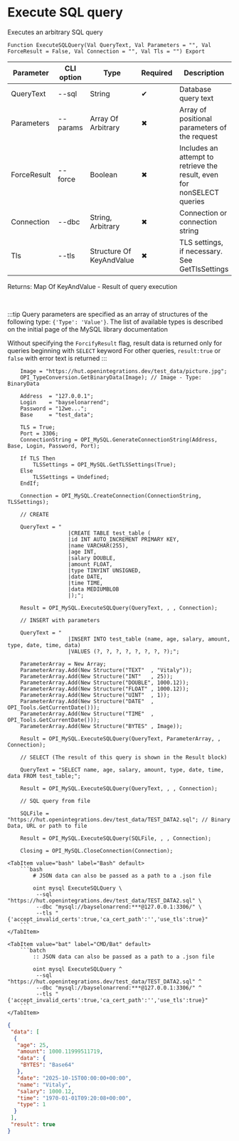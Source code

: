 ﻿---
sidebar_position: 4
description: Execute SQL query and other functions to work with MySQL in the Open Integration Package, a free open-source integration library for 1C:Enterprise 8, OneScript and CLI
keywords: [1C, 1С, 1С:Enterprise, 1С:Enterprise 8.3, API, Integration, Services, Exchange, OneScript, CLI, MySQL]
---


# Execute SQL query
 Executes an arbitrary SQL query



`Function ExecuteSQLQuery(Val QueryText, Val Parameters = "", Val ForceResult = False, Val Connection = "", Val Tls = "") Export`

  | Parameter | CLI option | Type | Required | Description |
  |-|-|-|-|-|
  | QueryText | --sql | String | &#x2714; | Database query text |
  | Parameters | --params | Array Of Arbitrary | &#x2716; | Array of positional parameters of the request |
  | ForceResult | --force | Boolean | &#x2716; | Includes an attempt to retrieve the result, even for nonSELECT queries |
  | Connection | --dbc | String, Arbitrary | &#x2716; | Connection or connection string |
  | Tls | --tls | Structure Of KeyAndValue | &#x2716; | TLS settings, if necessary. See GetTlsSettings |

  
  Returns:  Map Of KeyAndValue - Result of query execution

<br/>

:::tip
Query parameters are specified as an array of structures of the following type: `{'Type': 'Value'}`. The list of available types is described on the initial page of the MySQL library documentation

Without specifying the `ForcifyResult` flag, result data is returned only for queries beginning with `SELECT` keyword For other queries, `result:true` or `false` with error text is returned
:::
<br/>


```bsl title="1C:Enterprise/OneScript code example"
    Image = "https://hut.openintegrations.dev/test_data/picture.jpg";
    OPI_TypeConversion.GetBinaryData(Image); // Image - Type: BinaryData

    Address  = "127.0.0.1";
    Login    = "bayselonarrend";
    Password = "12we...";
    Base     = "test_data";

    TLS = True;
    Port = 3306;
    ConnectionString = OPI_MySQL.GenerateConnectionString(Address, Base, Login, Password, Port);

    If TLS Then
        TLSSettings = OPI_MySQL.GetTLSSettings(True);
    Else
        TLSSettings = Undefined;
    EndIf;

    Connection = OPI_MySQL.CreateConnection(ConnectionString, TLSSettings);

    // CREATE

    QueryText = "
                   |CREATE TABLE test_table (
                   |id INT AUTO_INCREMENT PRIMARY KEY,
                   |name VARCHAR(255),
                   |age INT,
                   |salary DOUBLE,
                   |amount FLOAT,
                   |type TINYINT UNSIGNED,
                   |date DATE,
                   |time TIME,
                   |data MEDIUMBLOB
                   |);";

    Result = OPI_MySQL.ExecuteSQLQuery(QueryText, , , Connection);

    // INSERT with parameters

    QueryText = "
                   |INSERT INTO test_table (name, age, salary, amount, type, date, time, data)
                   |VALUES (?, ?, ?, ?, ?, ?, ?, ?);";

    ParameterArray = New Array;
    ParameterArray.Add(New Structure("TEXT"  , "Vitaly"));
    ParameterArray.Add(New Structure("INT"   , 25));
    ParameterArray.Add(New Structure("DOUBLE", 1000.12));
    ParameterArray.Add(New Structure("FLOAT" , 1000.12));
    ParameterArray.Add(New Structure("UINT"  , 1));
    ParameterArray.Add(New Structure("DATE"  , OPI_Tools.GetCurrentDate()));
    ParameterArray.Add(New Structure("TIME"  , OPI_Tools.GetCurrentDate()));
    ParameterArray.Add(New Structure("BYTES" , Image));

    Result = OPI_MySQL.ExecuteSQLQuery(QueryText, ParameterArray, , Connection);

    // SELECT (The result of this query is shown in the Result block)

    QueryText = "SELECT name, age, salary, amount, type, date, time, data FROM test_table;";

    Result = OPI_MySQL.ExecuteSQLQuery(QueryText, , , Connection);

    // SQL query from file

    SQLFile = "https://hut.openintegrations.dev/test_data/TEST_DATA2.sql"; // Binary Data, URL or path to file

    Result = OPI_MySQL.ExecuteSQLQuery(SQLFile, , , Connection);

    Closing = OPI_MySQL.CloseConnection(Connection);
```
 

 <Tabs>
  
    <TabItem value="bash" label="Bash" default>
        ```bash
            # JSON data can also be passed as a path to a .json file
            
            oint mysql ExecuteSQLQuery \
             --sql "https://hut.openintegrations.dev/test_data/TEST_DATA2.sql" \
             --dbc "mysql://bayselonarrend:***@127.0.0.1:3306/" \
             --tls "{'accept_invalid_certs':true,'ca_cert_path':'','use_tls':true}"
        ```
    </TabItem>
  
    <TabItem value="bat" label="CMD/Bat" default>
        ```batch
            :: JSON data can also be passed as a path to a .json file
            
            oint mysql ExecuteSQLQuery ^
             --sql "https://hut.openintegrations.dev/test_data/TEST_DATA2.sql" ^
             --dbc "mysql://bayselonarrend:***@127.0.0.1:3306/" ^
             --tls "{'accept_invalid_certs':true,'ca_cert_path':'','use_tls':true}"
        ```
    </TabItem>
</Tabs>


```json title="Result"
{
 "data": [
  {
   "age": 25,
   "amount": 1000.11999511719,
   "data": {
    "BYTES": "Base64"
   },
   "date": "2025-10-15T00:00:00+00:00",
   "name": "Vitaly",
   "salary": 1000.12,
   "time": "1970-01-01T09:20:08+00:00",
   "type": 1
  }
 ],
 "result": true
}
```
